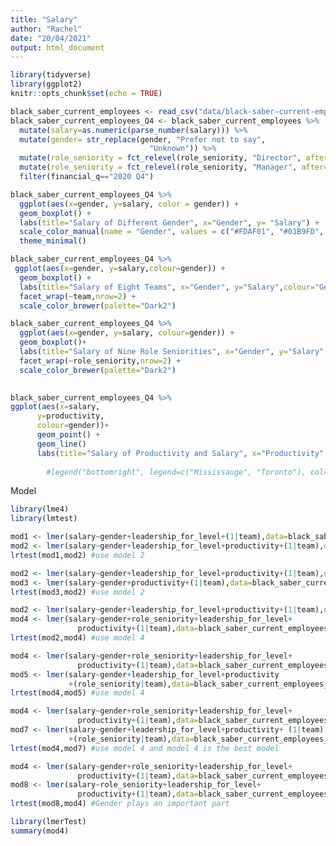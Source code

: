 ```yaml
---
title: "Salary"
author: "Rachel"
date: "20/04/2021"
output: html_document
---
```


```r
library(tidyverse)
library(ggplot2)
knitr::opts_chunk$set(echo = TRUE)
```



```r
black_saber_current_employees <- read_csv("data/black-saber-current-employees.csv")
black_saber_current_employees_Q4 <- black_saber_current_employees %>%
  mutate(salary=as.numeric(parse_number(salary))) %>%
  mutate(gender= str_replace(gender, "Prefer not to say", 
                               "Unknown")) %>%
  mutate(role_seniority = fct_relevel(role_seniority, "Director", after=7)) %>%
  mutate(role_seniority = fct_relevel(role_seniority, "Manager", after=6)) %>%
  filter(financial_q=="2020 Q4")
```


```r
black_saber_current_employees_Q4 %>%
  ggplot(aes(x=gender, y=salary, color = gender)) +
  geom_boxplot() +
  labs(title="Salary of Different Gender", x="Gender", y= "Salary") +
  scale_color_manual(name = "Gender", values = c("#FDAF01", "#01B9FD", "#7501FD")) +
  theme_minimal()
```

```r
black_saber_current_employees_Q4 %>%
 ggplot(aes(x=gender, y=salary,colour=gender)) + 
  geom_boxplot() +
  labs(title="Salary of Eight Teams", x="Gender", y="Salary",colour="Gender") +
  facet_wrap(~team,nrow=2) +
  scale_color_brewer(palette="Dark2") 
```

```r
black_saber_current_employees_Q4 %>%
  ggplot(aes(x=gender, y=salary, colour=gender)) +
  geom_boxplot()+
  labs(title="Salary of Nine Role Seniorities", x="Gender", y="Salary",colour="Gender") +
  facet_wrap(~role_seniority,nrow=2) +
  scale_color_brewer(palette="Dark2") 
  
```

```r
black_saber_current_employees_Q4 %>%
ggplot(aes(x=salary, 
      y=productivity,
      colour=gender))+ 
      geom_point() +
      geom_line()
      labs(title="Salary of Productivity and Salary", x="Productivity", y="Salary",colour="Gender")
      
        #legend("bottomright", legend=c("Mississauge", "Toronto"), col=as.factor(df2_adjusted$location), #title="Location", pch=1))
```
Model

```r
library(lme4)
library(lmtest)
```

```r
mod1 <- lmer(salary~gender+leadership_for_level+(1|team),data=black_saber_current_employees_Q4)
mod2 <- lmer(salary~gender+leadership_for_level+productivity+(1|team),data=black_saber_current_employees_Q4) 
lrtest(mod1,mod2) #use model 2
```

```r
mod2 <- lmer(salary~gender+leadership_for_level+productivity+(1|team),data=black_saber_current_employees_Q4) 
mod3 <- lmer(salary~gender+productivity+(1|team),data=black_saber_current_employees_Q4)
lrtest(mod3,mod2) #use model 2
```

```r
mod2 <- lmer(salary~gender+leadership_for_level+productivity+(1|team),data=black_saber_current_employees_Q4)
mod4 <- lmer(salary~gender+role_seniority+leadership_for_level+
               productivity+(1|team),data=black_saber_current_employees_Q4)
lrtest(mod2,mod4) #use model 4
```

```r
mod4 <- lmer(salary~gender+role_seniority+leadership_for_level+
               productivity+(1|team),data=black_saber_current_employees_Q4)
mod5 <- lmer(salary~gender+leadership_for_level+productivity
             +(role_seniority|team),data=black_saber_current_employees_Q4)
lrtest(mod4,mod5) #use model 4
```


```r
mod4 <- lmer(salary~gender+role_seniority+leadership_for_level+
               productivity+(1|team),data=black_saber_current_employees_Q4)
mod7 <- lmer(salary~gender+leadership_for_level+productivity+ (1|team)
             +(role_seniority|team),data=black_saber_current_employees_Q4)
lrtest(mod4,mod7) #use model 4 and model 4 is the best model
```

```r
mod4 <- lmer(salary~gender+role_seniority+leadership_for_level+
               productivity+(1|team),data=black_saber_current_employees_Q4)
mod8 <- lmer(salary~role_seniority+leadership_for_level+
               productivity+(1|team),data=black_saber_current_employees_Q4)
lrtest(mod8,mod4) #Gender plays an important part
```

```r
library(lmerTest)
summary(mod4)
```




